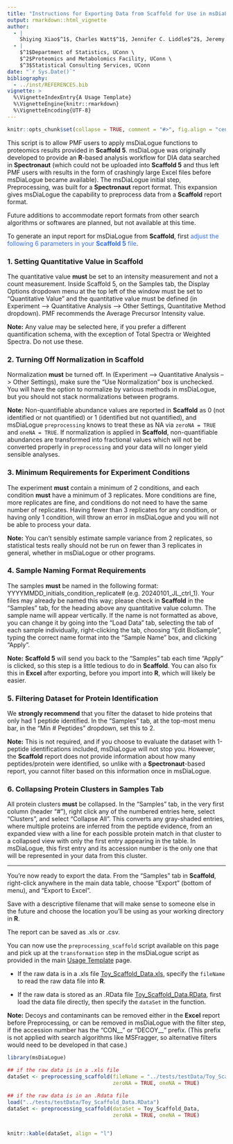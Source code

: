 ```yaml
---
title: "Instructions for Exporting Data from Scaffold for Use in msDiaLogue Analysis"
output: rmarkdown::html_vignette
author: 
  - |
    Shiying Xiao$^1$, Charles Watt$^1$, Jennifer C. Liddle$^2$, Jeremy L. Balsbaugh$^2$, Timothy E. Moore$^3$
  - |
    $^1$Department of Statistics, UConn \
    $^2$Proteomics and Metabolomics Facility, UConn \
    $^3$Statistical Consulting Services, UConn
date: "`r Sys.Date()`"
bibliography:
  - ../inst/REFERENCES.bib
vignette: >
  %\VignetteIndexEntry{A Usage Template}
  %\VignetteEngine{knitr::rmarkdown}
  %\VignetteEncoding{UTF-8}
---
```


```r
knitr::opts_chunk$set(collapse = TRUE, comment = "#>", fig.align = "center")
```

This script is to allow PMF users to apply msDiaLogue functions to proteomics
results provided in **Scaffold 5**. msDiaLogue was originally developed to
provide an **R**-based analysis workflow for DIA data searched in **Spectronaut**
(which could not be uploaded into **Scaffold 5** and thus left PMF users with
results in the form of crashingly large Excel files before msDiaLogue became
available). The msDiaLogue initial step, Preprocessing, was built for a
**Spectronaut** report format. This expansion gives msDiaLogue the capability to
preprocess data from a **Scaffold** report format.

Future additions to accommodate report formats from other search algorithms or
softwares are planned, but not available at this time.

To generate an input report for msDiaLogue from **Scaffold**, first
<span style="color:rgb(49,108,244);">
adjust the following 6 parameters in your **Scaffold 5** file</span>.

### 1. Setting Quantitative Value in Scaffold

The quantitative value **must** be set to an intensity measurement and not a
count measurement. Inside Scaffold 5, on the Samples tab, the Display Options
dropdown menu at the top left of the window must be set to "Quantitative Value"
and the quantitative value must be defined (in Experiment --> Quantitative
Analysis --> Other Settings, Quantitative Method dropdown). PMF recommends the
Average Precursor Intensity value.

<div class="note">
**Note:** Any value may be selected here, if you prefer a different
quantification schema, with the exception of Total Spectra or Weighted Spectra.
Do not use these. </div>

### 2. Turning Off Normalization in Scaffold

Normalization **must** be turned off. In (Experiment --> Quantitative Analysis
--> Other Settings), make sure the "Use Normalization" box is unchecked. You
will have the option to normalize by various methods in msDiaLogue, but you
should not stack normalizations between programs.

<div class="note">
**Note:** Non-quantifiable abundance values are reported in **Scaffold** as 0
(not identified or not quantified) or 1 (identified but not quantified), and
msDiaLogue `preprocessing` knows to treat these as NA via `zeroNA = TRUE` and
`oneNA = TRUE`. If normalization is applied in **Scaffold**, non-quantifiable
abundances are transformed into fractional values which will not be converted
properly in `preprocessing` and your data will no longer yield sensible analyses. </div>

### 3. Minimum Requirements for Experiment Conditions

The experiment **must** contain a minimum of 2 conditions, and each condition
**must** have a minimum of 3 replicates. More conditions are fine, more
replicates are fine, and conditions do not need to have the same number of
replicates. Having fewer than 3 replicates for any condition, or having only 1
condition, will throw an error in msDiaLogue and you will not be able to process
your data.

<div class="note">
**Note:** You can't sensibly estimate sample variance from 2 replicates, so
statistical tests really should not be run on fewer than 3 replicates in general,
whether in msDiaLogue or other programs. </div>

### 4. Sample Naming Format Requirements

The samples **must** be named in the following format:
YYYYMMDD_initials_condition_replicate# (e.g. 20240101_JL_ctrl_1). Your files may
already be named this way; please check in **Scaffold** in the "Samples" tab,
for the heading above any quantitative value column. The sample name will appear
vertically. If the name is not formatted as above, you can change it by going
into the "Load Data" tab, selecting the tab of each sample individually,
right-clicking the tab, choosing "Edit BioSample", typing the correct name
format into the "Sample Name" box, and clicking "Apply".

<div class="note">
**Note:** **Scaffold 5** will send you back to the "Samples" tab each time
"Apply" is clicked, so this step is a little tedious to do in **Scaffold**. You
can also fix this in **Excel** after exporting, before you import into **R**,
which will likely be easier. </div>

### 5. Filtering Dataset for Protein Identification

We **strongly recommend** that you filter the dataset to hide proteins that only
had 1 peptide identified. In the "Samples" tab, at the top-most menu bar, in the
"Min # Peptides" dropdown, set this to 2.

<div class="note">
**Note:** This is not required, and if you choose to evaluate the dataset with
1-peptide identifications included, msDiaLogue will not stop you. However, the
**Scaffold** report does not provide information about how many peptides/protein
were identified, so unlike with a **Spectronaut**-based report, you cannot
filter based on this information once in msDiaLogue. </div>

### 6. Collapsing Protein Clusters in Samples Tab

All protein clusters **must** be collapsed. In the "Samples" tab, in the very
first column (header "#"), right click any of the numbered entries here, select
"Clusters", and select "Collapse All". This converts any gray-shaded entries,
where multiple proteins are inferred from the peptide evidence, from an expanded
view with a line for each possible protein match in that cluster to a collapsed
view with only the first entry appearing in the table. In msDiaLogue, this first
entry and its accession number is the only one that will be represented in your
data from this cluster.

<hr>

You're now ready to export the data. From the "Samples" tab in **Scaffold**,
right-click anywhere in the main data table, choose "Export" (bottom of menu),
and "Export to Excel".

Save with a descriptive filename that will make sense to someone else in the
future and choose the location you'll be using as your working directory in **R**.

The report can be saved as .xls or .csv.

You can now use the `preprocessing_scaffold` script available on this page and
pick up at the `transformation` step in the msDiaLogue script as provided in the
main [Usage Template](https://uconn-scs.github.io/msDiaLogue/articles/usage_template.html) page.

+ If the raw data is in a .xls file
[Toy_Scaffold_Data.xls](https://github.com/uconn-scs/msDiaLogue/blob/main/tests/testData/Toy_Scaffold_Data.xls),
specify the `fileName` to read the raw data file into **R**.

+ If the raw data is stored as an .RData file
[Toy_Scaffold_Data.RData](https://github.com/uconn-scs/msDiaLogue/blob/main/tests/testData/Toy_Scaffold_Data.RData),
first load the data file directly, then specify the `dataSet` in the function.

<div class="note">
**Note:** Decoys and contaminants can be removed either in the **Excel** report
before Preprocessing, or can be removed in msDiaLogue with the filter step, if
the accession number has the "CON__" or "DECOY__" prefix. (This prefix is not
applied with search algorithms like MSFragger, so alternative filters would need
to be developed in that case.) </div>

```r
library(msDiaLogue)
```

```r
## if the raw data is in a .xls file
dataSet <- preprocessing_scaffold(fileName = "../tests/testData/Toy_Scaffold_Data.xls",
                                  zeroNA = TRUE, oneNA = TRUE)
```

```r
## if the raw data is in an .Rdata file
load("../tests/testData/Toy_Scaffold_Data.RData")
dataSet <- preprocessing_scaffold(dataSet = Toy_Scaffold_Data,
                                  zeroNA = TRUE, oneNA = TRUE)
```

<div style="overflow-x: auto;">
```r
knitr::kable(dataSet, align = "l")
```
</div>
